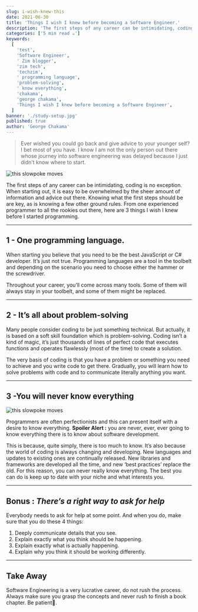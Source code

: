 ```yaml
---
slug: i-wish-knew-this
date: 2021-06-30
title: 'Things I wish I knew before becoming a Software Engineer.'
description: 'The first steps of any career can be intimidating, coding is no exception. When starting out, it is easy to be overwhelmed by the sheer amount of information and advice out there.'
categories: ['5 min read ☕']
keywords:
  [
    'test',
    'Software Engineer',
    ' Zim blogger',
    'zim tech',
    'techzim',
    ' programming language',
    'problem-solving',
    ' know everything',
    'chakama',
    'george chakama',
    'Things I wish I knew before becoming a Software Engineer',
  ]
banner: './study-setup.jpg'
published: true
author: 'George Chakama'
---
```


> Ever wished you could go back and give advice to your younger self? I bet most of you have. I know I am not the only person out there whose journey into software engineering was delayed because I just didn’t know where to start.

![this slowpoke moves](https://media.giphy.com/media/13HgwGsXF0aiGY/giphy.gif)

The first steps of any career can be intimidating, coding is no exception. When starting out, it is easy to be overwhelmed by the sheer amount of information and advice out there. Knowing what the first steps should be are key, as is knowing a few other ground rules. From one experienced programmer to all the rookies out there, here are 3 things I wish I knew before I started programming.

---

## 1 - One programming language.

When starting you believe that you need to be the best JavaScript or C# developer. It’s just not true. Programming languages are a tool in the toolbelt and depending on the scenario you need to choose either the hammer or the screwdriver.

Throughout your career, you’ll come across many tools. Some of them will always stay in your toolbelt, and some of them might be replaced.

---

## 2 - It’s all about problem-solving

Many people consider coding to be just something technical. But actually, it is based on a soft skill foundation which is problem-solving. Coding isn’t a kind of magic, it’s just thousands of lines of perfect code that executes functions and operates flawlessly (most of the time) to create a solution.

The very basis of coding is that you have a problem or something you need to achieve and you write code to get there. Gradually, you will learn how to solve problems with code and to communicate literally anything you want.

---

## 3 -You will never know everything

![this slowpoke moves](https://media.giphy.com/media/9EuG8bg3yzhzq/giphy.gif)

Programmers are often perfectionists and this can present itself with a desire to know everything. **Spoiler Alert :** you are never, ever, ever going to know everything there is to know about software development.

This is because, quite simply, there is too much to know. It’s also because the world of coding is always changing and developing. New languages and updates to existing ones are continually released. New libraries and frameworks are developed all the time, and new ‘best practices’ replace the old. For this reason, you can never really know everything. The best you can do is keep up to date with your niche and what interests you.

---

## Bonus : _There’s a right way to ask for help_

Everybody needs to ask for help at some point. And when you do, make sure that you do these 4 things:

1.  Deeply communicate details that you see.
2.  Explain exactly what you think should be happening.
3.  Explain exactly what is actually happening.
4.  Explain why you think it should be working differently.

---

## Take Away

Software Engineering is a very lucrative career, do not rush the process. Always make sure you grasp the concepts and never rush to finish a book chapter. Be patient🎈.

